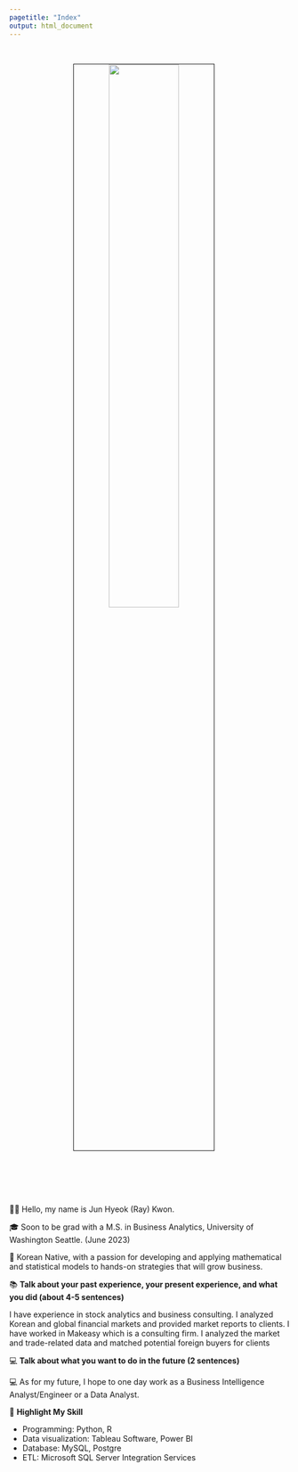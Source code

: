 ```yaml
---
pagetitle: "Index"
output: html_document
---
```


<link rel="stylesheet" href="styles.css" type="text/css">
<link rel="stylesheet" href="site_libs/academicons-1.9.1/css/academicons.min.css"/>

<br>

<p align="center">
<img src="images/profile_pic.png" style="width:50%; border:0.5px solid; margin-right: 20px" align="center">
</p>
<br>

 
<br><br><br>
👋🏽 Hello, my name is Jun Hyeok (Ray) Kwon.

🎓 Soon to be grad with a M.S. in Business Analytics, University of Washington Seattle. (June 2023)

🌇 Korean Native, with a passion for developing and applying mathematical and statistical models to hands-on strategies that will grow business.

📚 **Talk about your past experience, your present experience, and what you did (about 4-5 sentences)**

I have experience in stock analytics and business consulting. I analyzed Korean and global financial markets and provided market reports to clients. I have worked in Makeasy which is a consulting firm. I analyzed the market and trade-related data and matched potential foreign buyers for clients

💻 **Talk about what you want to do in the future (2 sentences)**

💻 As for my future, I hope to one day work as a Business Intelligence Analyst/Engineer or a Data Analyst.

💪 **Highlight My Skill**

+ Programming: Python, R
+ Data visualization: Tableau Software, Power BI
+ Database: MySQL, Postgre 
+ ETL: Microsoft SQL Server Integration Services 



